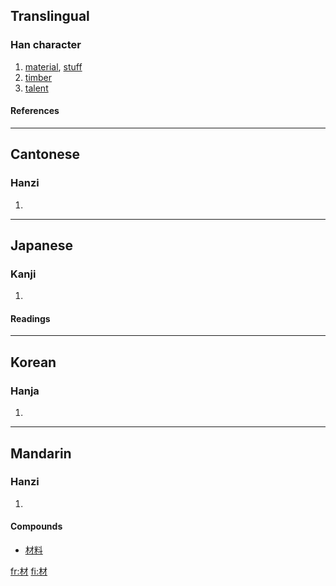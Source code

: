 ==Translingual==
===Han character===
{{Han char|rn=75|rad=木|as=03|sn=7|four=4490<sub>0</sub>|canj=木木竹 (DDH)}}
# [[material]], [[stuff]]
# [[timber]]
# [[talent]]
====References====
{{Han ref|kx=0511.160|dkj=14463|dj=0896.040|hdz=21158.010|uh=6750|ud=26448|bh=A7F7|bd=42999}}

----
==Cantonese==
===Hanzi===
{{yue-hanzi|jyut=|y=choi4}}
# {{defn|Cantonese}}

----
==Japanese==
===Kanji===
{{ja-kanji|grade=4|rs=木03}}
# {{defn|Japanese}} 
====Readings====
{{ja-readings|on=[[ざい]] (zai)|kun=[[まるた]] (maruta)}}

----
==Korean==
===Hanja===
{{ko-hanja|hangeul=재|eumhun=|rv=jae|mr=chae|y=cay}}
# {{defn|Korean}}

----
==Mandarin==

===Hanzi===
{{cmn-hanzi|pin=[[cái]] ([[cai2]])|wg=ts'ai<sup>2</sup>}}

# {{defn|Mandarin}}

====Compounds====
*[[材料]]

[[fr:材]]
[[fi:材]]